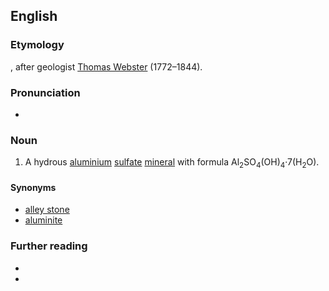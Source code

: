==English==

===Etymology===
{{suffix|en|Webster|ite}}, after geologist [[w:Thomas Webster (geologist)|Thomas Webster]] (1772–1844).

===Pronunciation===
* {{IPA|/ˈwɛbstəɹaɪt/|lang=en}}

===Noun===
{{en-noun|-}}
{{wikipedia}}

# A hydrous [[aluminium]] [[sulfate]] [[mineral]] with formula Al<sub>2</sub>SO<sub>4</sub>(OH)<sub>4</sub>·7(H<sub>2</sub>O).

====Synonyms====
* [[alley stone]]
* [[aluminite]]

===Further reading===
* {{R:WebMineral}}
* {{R:mindat}}